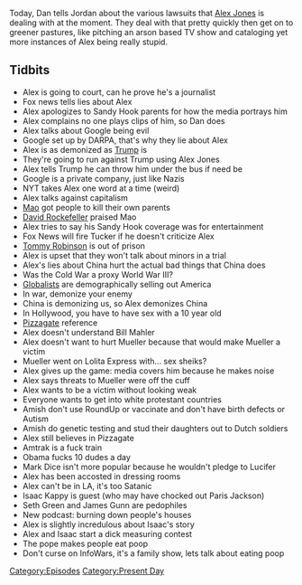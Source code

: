 {{DEFAULTSORT:
    #_EPISODE_0188:August 1, 2018
}}{{Episode
    | title           = August 1, 2018
    | caption         = Listen to this episode on [https://knowledgefight.libsyn.com/knowledge-fight-august-1-2018 Libsyn] [https://open.spotify.com/episode/3zxM8RJsvbUvriCRqEhjT9 Spotify], Read the [[Transcript/188: August 1, 2018|Unofficial Transcript]]
    | episodeNumber   = 188
    | length          = 02:52:48
    | airDate         = August 3, 2018
    | coverageDate    = August 1, 2018
    | episodeType     = [[:Category:Present Day|Present Day]]
    | appearance      = [[Mao Zedong]], [[David Rockefeller]], [[Tucker Carlson]], [[Tommy Robinson]], [[Bill Maher]], [[Robert Mueller]], [[Mark Dice]], [[Isaac Kappy]], [[Seth Green]]
    | oocDrop         = Trump is Christlike
    | previousEpisode = [[187: Magic Cheesecloth and Secret Pleiadians]]
    | nextEpisode     = [[189: February 19-20, 2009]]
}}

{{Stub}}

Today, Dan tells Jordan about the various lawsuits that [[Alex Jones]] is dealing with at the moment. They deal with that pretty quickly then get on to greener pastures, like pitching an arson based TV show and cataloging yet more instances of Alex being really stupid.

==Tidbits==

*Alex is going to court, can he prove he's a journalist
*Fox news tells lies about Alex
*Alex apologizes to Sandy Hook parents for how the media portrays him
*Alex complains no one plays clips of him, so Dan does
*Alex talks about Google being evil
*Google set up by DARPA, that's why they lie about Alex
*Alex is as demonized as [[Donald Trump|Trump]] is
*They're going to run against Trump using Alex Jones
*Alex tells Trump he can throw him under the bus if need be
*Google is a private company, just like Nazis
*NYT takes Alex one word at a time (weird)
*Alex talks against capitalism
*[[Mao Zedong|Mao]] got people to kill their own parents
*[[David Rockefeller]] praised Mao
*Alex tries to say his Sandy Hook coverage was for entertainment
*Fox News will fire Tucker if he doesn't criticize Alex
*[[Tommy Robinson]] is out of prison
*Alex is upset that they won't talk about minors in a trial
*Alex's lies about China hurt the actual bad things that China does
*Was the Cold War a proxy World War III?
*[[Globalists]] are demographically selling out America
*In war, demonize your enemy
*China is demonizing us, so Alex demonizes China
*In Hollywood, you have to have sex with a 10 year old
*[[Pizzagate]] reference
*Alex doesn't understand Bill Mahler
*Alex doesn't want to hurt Mueller because that would make Mueller a victim
*Mueller went on Lolita Express with... sex sheiks?
*Alex gives up the game: media covers him because he makes noise
*Alex says threats to Mueller were off the cuff
*Alex wants to be a victim without looking weak
*Everyone wants to get into white protestant countries
*Amish don't use RoundUp or vaccinate and don't have birth defects or Autism
*Amish do genetic testing and stud their daughters out to Dutch soldiers
*Alex still believes in Pizzagate
*Amtrak is a fuck train
*Obama fucks 10 dudes a day
*Mark Dice isn't more popular because he wouldn't pledge to Lucifer
*Alex has been accosted in dressing rooms
*Alex can't be in LA, it's too Satanic
*Isaac Kappy is guest (who may have chocked out Paris Jackson)
*Seth Green and James Gunn are pedophiles
*New podcast: burning down people's houses
*Alex is slightly incredulous about Isaac's story
*Alex and Isaac start a dick measuring contest
*The pope makes people eat poop
*Don't curse on InfoWars, it's a family show, lets talk about eating poop

[[Category:Episodes]]
[[Category:Present Day]]
